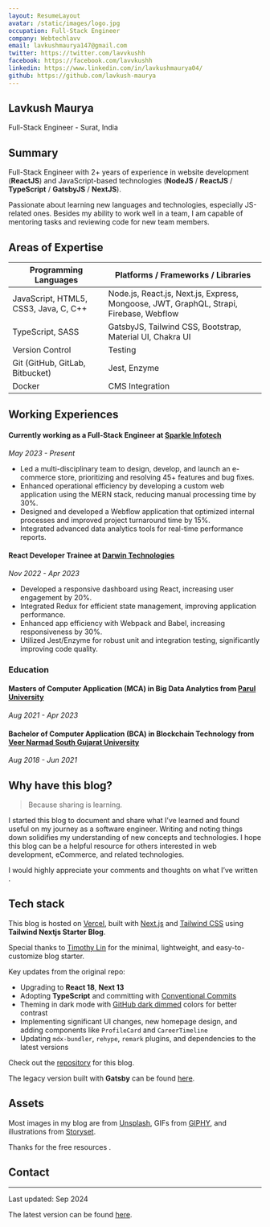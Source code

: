 ```yaml
---
layout: ResumeLayout
avatar: /static/images/logo.jpg
occupation: Full-Stack Engineer
company: Webtechlavv
email: lavkushmaurya147@gmail.com
twitter: https://twitter.com/lavvkushh
facebook: https://facebook.com/lavvkushh
linkedin: https://www.linkedin.com/in/lavkushmaurya04/
github: https://github.com/lavkush-maurya
---
```



## Lavkush Maurya

Full-Stack Engineer - Surat, India

## Summary

Full-Stack Engineer with 2+ years of experience in website development (**ReactJS**) and JavaScript-based technologies (**NodeJS** / **ReactJS** / **TypeScript** / **GatsbyJS** / **NextJS**).

Passionate about learning new languages and technologies, especially JS-related ones. Besides my ability to work well in a team, I am capable of mentoring tasks and reviewing code for new team members.

## Areas of Expertise

| Programming Languages                                  | Platforms / Frameworks / Libraries                                                     |
| ------------------------------------------------------ | -------------------------------------------------------------------------------------- |
| JavaScript, HTML5, CSS3, Java, C, C++                  | Node.js, React.js, Next.js, Express, Mongoose, JWT, GraphQL, Strapi, Firebase, Webflow |
| TypeScript, SASS                                       | GatsbyJS, Tailwind CSS, Bootstrap, Material UI, Chakra UI                              |
| <span className="font-semibold">Version Control</span> | <span className="font-semibold">Testing</span>                                         |
| Git (GitHub, GitLab, Bitbucket)                        | Jest, Enzyme                                                                           |
| Docker                                                 | CMS Integration                                                                        |

## Working Experiences

#### Currently working as a Full-Stack Engineer at [Sparkle Infotech](https://sparkleinfotech.com/)

_May 2023 - Present_

- Led a multi-disciplinary team to design, develop, and launch an e-commerce store, prioritizing and resolving 45+ features and bug fixes.
- Enhanced operational efficiency by developing a custom web application using the MERN stack, reducing manual processing time by 30%.
- Designed and developed a Webflow application that optimized internal processes and improved project turnaround time by 15%.
- Integrated advanced data analytics tools for real-time performance reports.

#### React Developer Trainee at [Darwin Technologies](https://darwinstech.com/)

_Nov 2022 - Apr 2023_

- Developed a responsive dashboard using React, increasing user engagement by 20%.
- Integrated Redux for efficient state management, improving application performance.
- Enhanced app efficiency with Webpack and Babel, increasing responsiveness by 30%.
- Utilized Jest/Enzyme for robust unit and integration testing, significantly improving code quality.

### Education

#### Masters of Computer Application (MCA) in Big Data Analytics from [Parul University](https://paruluniversity.ac.in/)

_Aug 2021 - Apr 2023_

#### Bachelor of Computer Application (BCA) in Blockchain Technology from [Veer Narmad South Gujarat University](https://www.vnsgu.ac.in/)

_Aug 2018 - Jun 2021_

## Why have this blog?

> Because sharing is learning.

I started this blog to document and share what I’ve learned and found useful on my journey as a software engineer. Writing and noting things down solidifies my understanding of new concepts and technologies. I hope this blog can be a helpful resource for others interested in web development, eCommerce, and related technologies.

I would highly appreciate your comments and thoughts on what I’ve written <Twemoji emoji="clinking-beer-mugs" />.

## Tech stack

This blog is hosted on [Vercel](https://vercel.com/), built with [Next.js](https://nextjs.org/) and [Tailwind CSS](https://tailwindcss.com/) using **Tailwind Nextjs Starter Blog**.

Special thanks to [Timothy Lin](https://twitter.com/timlrxx) for the minimal, lightweight, and easy-to-customize blog starter.

Key updates from the original repo:

- <Twemoji emoji="atom-symbol" /> Upgrading to **React 18**, **Next 13**
- <Twemoji emoji="party-popper" /> Adopting **TypeScript** and committing with [Conventional Commits](https://www.conventionalcommits.org/)
- <Twemoji emoji="eyes" /> Theming in dark mode with [GitHub dark dimmed](https://github.blog/changelog/2021-04-14-dark-and-dimmed-themes-are-now-generally-available/)
  colors for better contrast
- <Twemoji emoji="man-technologist" /> Implementing significant UI changes, new homepage design, and
  adding components like `ProfileCard` and `CareerTimeline`
- <Twemoji emoji="inbox-tray" /> Updating `mdx-bundler`, `rehype`, `remark` plugins, and dependencies
  to the latest versions

Check out the [repository](https://github.com/lavkush-maurya/next-blog) for this blog.

The legacy version built with **Gatsby** can be found [here](https://lavkushgatsby.netlify.app/).

## Assets

Most images in my blog are from [Unsplash](https://unsplash.com/), GIFs from [GIPHY](https://giphy.com/), and illustrations from [Storyset](https://storyset.com/).

Thanks for the free resources <Twemoji emoji="folded-hands" />.

## Contact

<SocialAccounts />

---

Last updated: Sep 2024

The latest version can be found [here](https://docs.google.com/document/d/17J3MOEKYEudRttDwTztfk7ZBYjwUJKm866FSCfGzJDY/view).
